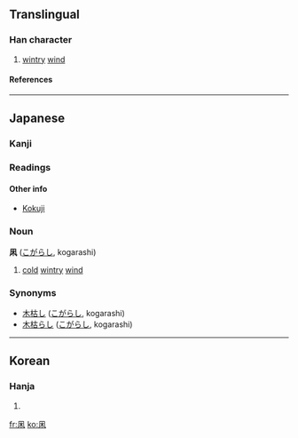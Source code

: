 ==Translingual==
===Han character===
{{Han char|rad=几|as=04|sn=6|four=|canj=竹弓木 (HND), XX竹弓木 (XXHND)}}
# [[wintry]] [[wind]]
====References====
{{Han ref|kx=0134.121|dkj=01757|dj=0299.250|hdz=10277.011|uh=51E9|ud=20969}}
----
==Japanese==
===Kanji===
{{ja-kanji|grade=|rs=几04}}
===Readings===
{{ja-readings|kun=[[こがらし]] (kogarashi)}}
====Other info====
*[[Kokuji]]
===Noun===
'''凩''' ([[こがらし]], kogarashi)

#[[cold]] [[wintry]] [[wind]]
===Synonyms===
*[[木枯し]] ([[こがらし]], kogarashi)
*[[木枯らし]]  ([[こがらし]], kogarashi)
----
==Korean==
===Hanja===
{{ko-hanja|hangeul=목|rv=mok|mr=mok}}
# {{defn|Korean}}

[[fr:凩]]
[[ko:凩]]